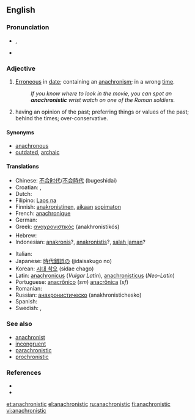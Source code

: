 {{was wotd|2006|July|11}}
==English==

===Pronunciation===
* {{IPA|/əˌnæk.ɹəˈnɪs.tɪk/}}, {{SAMPA|/@%n{k.r\@"nIs.tIk/}}
* {{audio|en-us-anachronistic.ogg|Audio (US)}}

===Adjective===
{{en-adj}}

# [[erroneous|Erroneous]] in [[date]]; containing an [[anachronism]]; in a wrong [[time]].
#: ''If you know where to look in the movie, you can spot an '''anachronistic''' wrist watch on one of the Roman soldiers.''
# {{context|of a person}} having an opinion of the past; preferring things or values of the past; behind the times; over-conservative.

====Synonyms====
* [[anachronous]]
* [[outdated]], [[archaic]]

====Translations====
{{trans-top}}
* Chinese: [[不合时代]]/[[不合時代]] (bugeshidai)
* Croatian: {{t-|hr|anakroničan}}, {{t-|hr|anakronističan}}
* Dutch: {{t+|nl|anachronistisch}}
* Filipino: [[Laos na]]
* Finnish: [[anakronistinen]], [[aika|aikaan]] [[sopimaton]]
* French: [[anachronique]]
* German: {{t+|de|anachronistisch}}
* Greek: [[αναχρονιστικός]] (anakhronistikós)
* Hebrew: {{t-|he|אנכרוניסטי|alt=אֲנַכְרוֹנִיסְטִי|sc=Hebr}}
* Indonesian: [[anakronis]]?, [[anakronistis]]?, [[salah jaman]]?
{{trans-mid}}
* Italian: {{t+|it|anacronistico}}
* Japanese: [[時代錯誤の]] (jidaisakugo no)
* Korean: [[시대 착오]] (sidae chago)
* Latin: [[anachronicus]] (''Vulgar Latin''), [[anachronisticus]] (''Neo-Latin'')
* Portuguese: [[anacrônico]] (''sm'') [[anacrônica]] (''sf'')
* Romanian: {{t|ro|anacronic}}
* Russian: [[анахронистическо]] (anakhronistichesko)
* Spanish: {{t+|es|anacrónico}}
* Swedish: {{t|sv|otidsenlig   }},  {{t|sv|anakronistisk}}
{{trans-bottom}}

===See also===
* [[anachronist]]
* [[incongruent]]
* [[parachronistic]]
* [[prochronistic]]

===References===
* {{R:Century 1911}}
* {{R:Webster 1913}}

[[et:anachronistic]]
[[el:anachronistic]]
[[ru:anachronistic]]
[[fi:anachronistic]]
[[vi:anachronistic]]